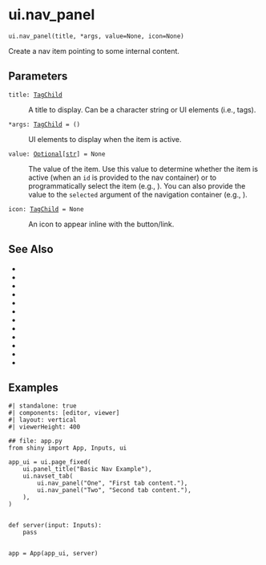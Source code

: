 # ui.nav_panel { #shiny.ui.nav_panel }

`ui.nav_panel(title, *args, value=None, icon=None)`

Create a nav item pointing to some internal content.

## Parameters

<code><span class="parameter-name">title</span><span class="parameter-annotation-sep">:</span> <span class="parameter-annotation">[TagChild](`htmltools.TagChild`)</span></code>

:   A title to display. Can be a character string or UI elements (i.e., tags).

<code><span class="parameter-name">*args</span><span class="parameter-annotation-sep">:</span> <span class="parameter-annotation">[TagChild](`htmltools.TagChild`)</span> <span class="parameter-default-sep">=</span> <span class="parameter-default">()</span></code>

:   UI elements to display when the item is active.

<code><span class="parameter-name">value</span><span class="parameter-annotation-sep">:</span> <span class="parameter-annotation">[Optional](`typing.Optional`)\[[str](`str`)\]</span> <span class="parameter-default-sep">=</span> <span class="parameter-default">None</span></code>

:   The value of the item. Use this value to determine whether the item is active
    (when an ``id`` is provided to the nav container) or to programmatically
    select the item (e.g., [](:func:`~shiny.ui.update_navs`)). You can also
    provide the value to the ``selected`` argument of the navigation container
    (e.g., [](:func:`~shiny.ui.navset_tab`)).

<code><span class="parameter-name">icon</span><span class="parameter-annotation-sep">:</span> <span class="parameter-annotation">[TagChild](`htmltools.TagChild`)</span> <span class="parameter-default-sep">=</span> <span class="parameter-default">None</span></code>

:   An icon to appear inline with the button/link.

## See Also

* [](:func:`~shiny.ui.nav_menu`)
* [](:func:`~shiny.ui.nav_control`)
* [](:func:`~shiny.ui.nav_spacer`)
* [](:func:`~shiny.ui.navset_bar`)
* [](:func:`~shiny.ui.navset_tab`)
* [](:func:`~shiny.ui.navset_pill`)
* [](:func:`~shiny.ui.navset_underline`)
* [](:func:`~shiny.ui.navset_card_tab`)
* [](:func:`~shiny.ui.navset_card_pill`)
* [](:func:`~shiny.ui.navset_card_underline`)
* [](:func:`~shiny.ui.navset_pill_list`)
* [](:func:`~shiny.ui.navset_hidden`)

## Examples

```shinylive-python
#| standalone: true
#| components: [editor, viewer]
#| layout: vertical
#| viewerHeight: 400

## file: app.py
from shiny import App, Inputs, ui

app_ui = ui.page_fixed(
    ui.panel_title("Basic Nav Example"),
    ui.navset_tab(
        ui.nav_panel("One", "First tab content."),
        ui.nav_panel("Two", "Second tab content."),
    ),
)


def server(input: Inputs):
    pass


app = App(app_ui, server)
```